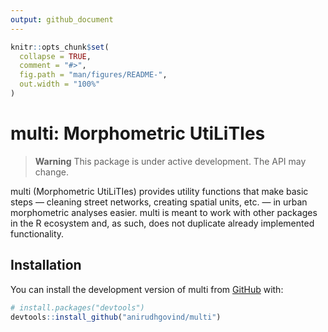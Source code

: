 ```yaml
---
output: github_document
---
```


<!-- README.md is generated from README.Rmd. Please edit that file -->

```r
knitr::opts_chunk$set(
  collapse = TRUE,
  comment = "#>",
  fig.path = "man/figures/README-",
  out.width = "100%"
)
```

# multi: Morphometric UtiLiTIes

<!-- badges: start -->
<!-- badges: end -->

> **Warning**
> This package is under active development. The API may change.

multi (Morphometric UtiLiTIes) provides utility functions that make basic steps &mdash; cleaning street networks, creating spatial units, etc. &mdash; in urban morphometric analyses easier. multi is meant to work with other packages in the R ecosystem and, as such, does not duplicate already implemented functionality.

## Installation

You can install the development version of multi from [GitHub](https://github.com/) with:

``` r
# install.packages("devtools")
devtools::install_github("anirudhgovind/multi")
```
